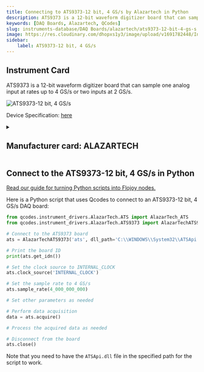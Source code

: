 ```yaml
---
title: Connecting to ATS9373-12 bit, 4 GS/s by Alazartech in Python
description: ATS9373 is a 12-bit waveform digitizer board that can sample one analog input at rates up to 4 GS/s or two inputs at 2 GS/s.
keywords: [DAQ Boards, Alazartech, QCodes] 
slug: instruments-database/DAQ Boards/alazartech/ats9373-12-bit-4-gs-s 
image: https://res.cloudinary.com/dhopxs1y3/image/upload/v1691782448/Instruments/DAQ%20boards/ATS9373---12-bit%2C-4-GS-s/ATS9373---12-bit_-4-GS-s.jpg
sidebar:
    label: ATS9373-12 bit, 4 GS/s 
---
```



## Instrument Card

ATS9373 is a 12-bit waveform digitizer board that can sample one analog input at rates up to 4 GS/s or two inputs at 2 GS/s.

![ATS9373-12 bit, 4 GS/s](https://res.cloudinary.com/dhopxs1y3/image/upload/v1691782448/Instruments/DAQ%20boards/ATS9373---12-bit%2C-4-GS-s/ATS9373---12-bit_-4-GS-s.jpg)

Device Specification: [here](https://www.alazartech.com/en/download/product/9064/300/ats9373-datasheet-and-specifications/1-6n/)

<details style={{ marginTop: "15px"}}>
<summary><h2 style={{display:'inline'}}>Manufacturer card: ALAZARTECH</h2></summary>

![ALAZARTECH](https://res.cloudinary.com/dhopxs1y3/image/upload/v1692806158/Instruments/Vendor%20Logos/Alazartech.png)

Alazar Technologies Inc. (AlazarTech) was founded in 2003 with the goal of serving the test and measurement market, in general, and the embedded waveform digitizer (OEM) market segment, in particular, by providing highly differentiated, high performance instrumentation products at affordable prices.

- Headquarters: CANADA - QC
- Yearly Revenue (millions, USD): 4
- Vendor Website: [here](https://www.alazartech.com/)

</details>


<FeaturedInstrumentVideo category="DAQ_BOARDS" />

## Connect to the ATS9373-12 bit, 4 GS/s in Python

[Read our guide for turning Python scripts into Flojoy nodes.](https://docs.flojoy.ai/contribution/blocks/custom-flojoy-block/)



<Tabs>
<TabItem value="Flojoy" label="Flojoy" className="flojoy-instrument-tabs">

<SectionsCard category="DAQ_BOARDS" manufacturer="Alazartech"></SectionsCard>

</TabItem>
<TabItem value="QCodes" label="QCodes">

Here is a Python script that uses Qcodes to connect to an ATS9373-12 bit, 4 GS/s DAQ board:

```python
from qcodes.instrument_drivers.AlazarTech.ATS import AlazarTech_ATS
from qcodes.instrument_drivers.AlazarTech.ATS9373 import AlazarTechATS9373

# Connect to the ATS9373 board
ats = AlazarTechATS9373('ats', dll_path='C:\\WINDOWS\\System32\\ATSApi.dll')

# Print the board ID
print(ats.get_idn())

# Set the clock source to INTERNAL_CLOCK
ats.clock_source('INTERNAL_CLOCK')

# Set the sample rate to 4 GS/s
ats.sample_rate(4_000_000_000)

# Set other parameters as needed

# Perform data acquisition
data = ats.acquire()

# Process the acquired data as needed

# Disconnect from the board
ats.close()
```

Note that you need to have the `ATSApi.dll` file in the specified path for the script to work.

</TabItem>
</Tabs>